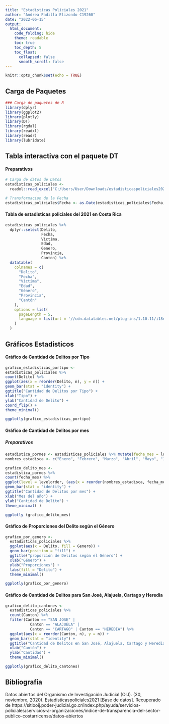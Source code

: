 ---
title: "Estadisticas Policiales 2021"
author: "Andrea Padilla Elizondo C19260"
date: "2022-06-15"
output:
  html_document:
    code_folding: hide
    theme: readable
    toc: true
    toc_depth: 5
    toc_float:
      collapsed: false
      smooth_scroll: false
---

```{r setup, include=FALSE}
knitr::opts_chunk$set(echo = TRUE)
```

## **Carga de Paquetes**

```{r , message=FALSE}
### Carga de paquetes de R
library(dplyr)
library(ggplot2) 
library(plotly) 
library(DT) 
library(rgdal) 
library(readxl)
library(readr)
library(lubridate)
```

## **Tabla interactiva con el paquete DT**
#### Preparativos

```{r, carga de datos}
# Carga de datos de Datos
estadisticas_policiales <-
  readxl::read_excel("C:/Users/User/Downloads/estadisticaspoliciales2021.xls")
```

```{r, trasformacion}
# Transformacion de la Fecha
estadisticas_policiales$Fecha <- as.Date(estadisticas_policiales$Fecha, format = "%d/%m/%Y")
```


#### Tabla de estadisticas policiales del 2021 en Costa Rica
```{r, estadisticas}
estadisticas_policiales %>%
  dplyr::select(Delito,
                Fecha,
                Victima,
                Edad,
                Genero,
                Provincia,
                Canton) %>%
  datatable(
    colnames = c(
      "Delito",
      "Fecha",
      "Víctima",
      "Edad",
      "Género",
      "Provincia",
      "Cantón"
    ),
    options = list(
      pageLength = 5,
      language = list(url = '//cdn.datatables.net/plug-ins/1.10.11/i18n/Spanish.json')
    )
  )
```

## **Gráficos Estadisticos** 

#### Gráfico de Cantidad de Delitos por Tipo 

```{r, gráfico de Cantidad por tipo}
grafico_estadisticas_portipo <-
estadisticas_policiales %>%
count(Delito) %>%
ggplot(aes(x = reorder(Delito, n), y = n)) +
geom_bar(stat = "identity") +
ggtitle("Cantidad de Delitos por Tipo") +
xlab("Tipo") +
ylab("Cantidad de Delito") +
coord_flip() + 
theme_minimal()

ggplotly(grafico_estadisticas_portipo)
```

#### Gráfico de Cantidad de Delitos por mes 

##### Preparativos 
```{r, Delitos por mes}
estadistica_pormes <- estadisticas_policiales %>% mutate(fecha_mes = lubridate::month(Fecha)) 
nombres_estadisca <- c("Enero", "Febrero", "Marzo", "Abril", "Mayo", "Junio", "Julio", "Agosto", "Septiembre", "Octubre", "Noviembre")
``` 


```{r, grafico por mes}
grafico_delito_mes <-
estadistica_pormes %>%
count(fecha_mes) %>%
ggplot(level = levelorder, (aes(x = reorder(nombres_estadisca, fecha_mes), y = n))) +
geom_bar(stat = "identity") +
ggtitle("Cantidad de Delitos por mes") +
xlab("Mes del año") +
ylab("Cantidad de Delito") +
theme_minimal( )

ggplotly (grafico_delito_mes)

```

#### Gráfico de Proporciones del Delito según el Género

```{r, gráfico de genero}
grafico_por_genero <-
  estadisticas_policiales %>%
  ggplot(aes(x = Delito, fill = Genero)) +
  geom_bar(position = "fill") +
  ggtitle("proporción de Delitos según el Género") +
  xlab("Género") +
  ylab("Proporciones") +
  labs(fill = "Delito") +
  theme_minimal()

ggplotly(grafico_por_genero) 
```


#### Gráfico de Cantidad de Delitos para San José, Alajuela, Cartago y Heredia 

```{r grafico-delito-cantones}
grafico_delito_cantones <-
  estadisticas_policiales %>%
  count(Canton) %>%
  filter(Canton == "SAN JOSE" |
           Canton == "ALAJUELA" |
           Canton == "CARTAGO" | Canton == "HEREDIA") %>%
  ggplot(aes(x = reorder(Canton, n), y = n)) +
  geom_bar(stat = "identity") +
  ggtitle("Cantidad de Delitos en San José, Alajuela, Cartago y Heredia") +
  xlab("Cantón") +
  ylab("Cantidad") +
  theme_minimal()

ggplotly(grafico_delito_cantones)
```

## **Bibliografía**

Datos abiertos del Organismo de Investigación Judicial (OIJ). (30, noviembre, 2020). Estadisticaspoliciales2021 [Base de datos]. Recuperado de https://sitiooij.poder-judicial.go.cr/index.php/ayuda/servicios-policiales/servicios-a-organizaciones/indice-de-transparencia-del-sector-publico-costarricense/datos-abiertos